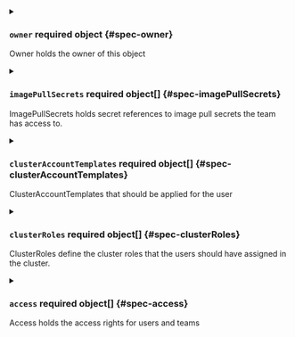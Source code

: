 

<PartialDisplayName />


<PartialDescription />



<details className="config-field" data-expandable="true">
<summary>

### `owner` <span className="config-field-required" data-required="false">required</span> <span className="config-field-type">object</span> <span className="config-field-default"></span> <span className="config-field-enum"></span> {#spec-owner}

Owner holds the owner of this object

</summary>

<PartialOwnerreference />


</details>


<PartialUsername />


<PartialUsers />


<PartialGroups />



<details className="config-field" data-expandable="true">
<summary>

### `imagePullSecrets` <span className="config-field-required" data-required="false">required</span> <span className="config-field-type">object[]</span> <span className="config-field-default"></span> <span className="config-field-enum"></span> {#spec-imagePullSecrets}

ImagePullSecrets holds secret references to image pull
secrets the team has access to.

</summary>

<PartialImagePullSecretsreference />


</details>



<details className="config-field" data-expandable="true">
<summary>

### `clusterAccountTemplates` <span className="config-field-required" data-required="false">required</span> <span className="config-field-type">object[]</span> <span className="config-field-default"></span> <span className="config-field-enum"></span> {#spec-clusterAccountTemplates}

ClusterAccountTemplates that should be applied for the user

</summary>

<PartialClusterAccountTemplatesreference />


</details>



<details className="config-field" data-expandable="true">
<summary>

### `clusterRoles` <span className="config-field-required" data-required="false">required</span> <span className="config-field-type">object[]</span> <span className="config-field-default"></span> <span className="config-field-enum"></span> {#spec-clusterRoles}

ClusterRoles define the cluster roles that the users should have assigned in the cluster.

</summary>

<PartialClusterRolesreference />


</details>



<details className="config-field" data-expandable="true">
<summary>

### `access` <span className="config-field-required" data-required="false">required</span> <span className="config-field-type">object[]</span> <span className="config-field-default"></span> <span className="config-field-enum"></span> {#spec-access}

Access holds the access rights for users and teams

</summary>

<PartialAccessreference />


</details>
